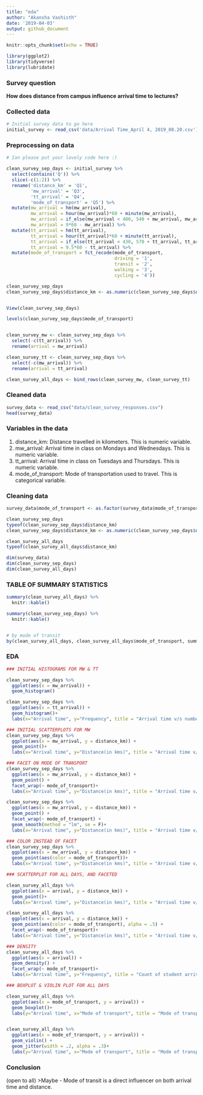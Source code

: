 ```yaml
---
title: "eda"
author: "Akansha Vashisth"
date: '2019-04-03'
output: github_document
---
```


```r
knitr::opts_chunk$set(echo = TRUE)
```

```r
library(ggplot2)
library(tidyverse)
library(lubridate)
```

### Survey question

**How does distance from campus influence arrival time to lectures?**

### Collected data
```r
# Initial survey data to go here
initial_survey <- read_csv('data/Arrival Time_April 4, 2019_08.20.csv')
```


### Preprocessing on data
```r
# Ian please put your lovely code here :)

clean_survey_sep_days <- initial_survey %>%
  select(contains('Q')) %>%
  slice(-c(1:2)) %>%
  rename('distance_km' = 'Q1',
         'mw_arrival' = 'Q3',
         'tt_arrival' = 'Q4',
         'mode_of_transport' = 'Q5') %>% 
  mutate(mw_arrival = hm(mw_arrival),
         mw_arrival = hour(mw_arrival)*60 + minute(mw_arrival),
         mw_arrival = if_else(mw_arrival < 400, 540 + mw_arrival, mw_arrival),
         mw_arrival = 9*60 - mw_arrival) %>%
  mutate(tt_arrival = hm(tt_arrival),
         tt_arrival = hour(tt_arrival)*60 + minute(tt_arrival),
         tt_arrival = if_else(tt_arrival < 430, 570 + tt_arrival, tt_arrival),
         tt_arrival = 9.5*60 - tt_arrival) %>%
  mutate(mode_of_transport = fct_recode(mode_of_transport, 
                                        driving = '1',
                                        transit = '2',
                                        walking = '3',
                                        cycling = '4'))

clean_survey_sep_days
clean_survey_sep_days$distance_km <- as.numeric(clean_survey_sep_days$distance_km)


View(clean_survey_sep_days)

levels(clean_survey_sep_days$mode_of_transport)


clean_survey_mw <- clean_survey_sep_days %>% 
  select(-c(tt_arrival)) %>% 
  rename(arrival = mw_arrival)

clean_survey_tt <- clean_survey_sep_days %>% 
  select(-c(mw_arrival)) %>% 
  rename(arrival = tt_arrival)

clean_survey_all_days <- bind_rows(clean_survey_mw, clean_survey_tt)
```


### Cleaned data

```r
survey_data <- read_csv("data/clean_survey_responses.csv")
head(survey_data)
```


### Variables in the data
1. distance_km: Distance travelled in kilometers. This is numeric variable.
2. mw_arrival: Arrival time in class on Mondays and Wednesdays. This is numeric variable.
3. tt_arrival: Arrival time in class on Tuesdays and Thursdays. This is numeric variable.
4. mode_of_transport: Mode of transportation used to travel. This is categorical variable.

### Cleaning data 
```r
survey_data$mode_of_transport <- as.factor(survey_data$mode_of_transport)

clean_survey_sep_days
typeof(clean_survey_sep_days$distance_km)
clean_survey_sep_days$distance_km <- as.numeric(clean_survey_sep_days$distance_km)

clean_survey_all_days
typeof(clean_survey_all_days$distance_km)

dim(survey_data)
dim(clean_survey_sep_days)
dim(clean_survey_all_days)

```

### TABLE OF SUMMARY STATISTICS
```r
summary(clean_survey_all_days) %>% 
  knitr::kable()

summary(clean_survey_sep_days) %>% 
  knitr::kable()


# by mode of transit
by(clean_survey_all_days, clean_survey_all_days$mode_of_transport, summary)
```

### EDA

```r
### INITIAL HISTOGRAMS FOR MW & TT

clean_survey_sep_days %>% 
  ggplot(aes(x = mw_arrival)) +
  geom_histogram()

clean_survey_sep_days %>% 
  ggplot(aes(x = tt_arrival)) +
  geom_histogram()+
  labs(x="Arrival time", y="Frequency", title = "Arrival time v/s number of students")

```


```r
### INITIAL SCATTERPLOTS FOR MW
clean_survey_sep_days %>% 
  ggplot(aes(x = mw_arrival, y = distance_km)) +
  geom_point()+
  labs(x="Arrival time", y="Distance(in kms)", title = "Arrival time v/s distance on Mondays and Wednesdays")
```

```r
### FACET ON MODE OF TRANSPORT
clean_survey_sep_days %>% 
  ggplot(aes(x = mw_arrival, y = distance_km)) +
  geom_point() +
  facet_wrap(~ mode_of_transport)+
  labs(x="Arrival time", y="Distance(in kms)", title = "Arrival time v/s distance")

clean_survey_sep_days %>% 
  ggplot(aes(x = mw_arrival, y = distance_km)) +
  geom_point() +
  facet_wrap(~ mode_of_transport) +
  geom_smooth(method = "lm", se = F)+
  labs(x="Arrival time", y="Distance(in kms)", title = "Arrival time v/s distance")
```

```r
### COLOR INSTEAD OF FACET
clean_survey_sep_days %>% 
  ggplot(aes(x = mw_arrival, y = distance_km)) +
  geom_point(aes(color = mode_of_transport))+
  labs(x="Arrival time", y="Distance(in kms)", title = "Arrival time v/s distance")
```


```r
### SCATTERPLOT FOR ALL DAYS, AND FACETED

clean_survey_all_days %>% 
  ggplot(aes(x = arrival, y = distance_km)) +
  geom_point()+
  labs(x="Arrival time", y="Distance(in kms)", title = "Arrival time v/s distance")

clean_survey_all_days %>% 
  ggplot(aes(x = arrival, y = distance_km)) +
  geom_point(aes(color = mode_of_transport), alpha = .5) +
  facet_wrap(~ mode_of_transport)+
  labs(x="Arrival time", y="Distance(in kms)", title = "Arrival time v/s distance")
```


```r
### DENSITY 
clean_survey_all_days %>% 
  ggplot(aes(x = arrival)) +
  geom_density() + 
  facet_wrap(~ mode_of_transport)+
  labs(x="Arrival time", y="Frequency", title = "Count of student arrival time")
```


```r
### BOXPLOT & VIOLIN PLOT FOR ALL DAYS

clean_survey_all_days %>% 
  ggplot(aes(x = mode_of_transport, y = arrival)) +
  geom_boxplot()+
  labs(y="Arrival time", x="Mode of transport", title = "Mode of transport v/s arrival time")


clean_survey_all_days %>% 
  ggplot(aes(x = mode_of_transport, y = arrival)) +
  geom_violin() +
  geom_jitter(width = .2, alpha = .3)+
  labs(y="Arrival time", x="Mode of transport", title = "Mode of transport v/s arrival time")
```

### Conclusion
(open to all)
>Maybe - Mode of transit is a direct influencer on both arrival time and distance.
